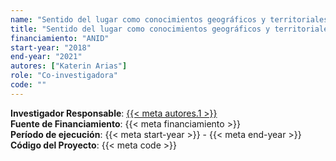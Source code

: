 ```yaml
---
name: "Sentido del lugar como conocimientos geográficos y territoriales mapuche para una educación intercultural Fondecyt Regular"
title: "Sentido del lugar como conocimientos geográficos y territoriales mapuche para una educación intercultural Fondecyt Regular"
financiamiento: "ANID"
start-year: "2018"
end-year: "2021"
autores: ["Katerin Arias"]
role: "Co-investigadora"
code: ""
---
```

**Investigador Responsable**: [{{< meta autores.1 >}}](../members/current/Katerin Arias.qmd)  
**Fuente de Financiamiento**: {{< meta financiamiento >}}  
**Período de ejecución**: {{< meta start-year >}} - {{< meta end-year >}}  
<!-- **Rol en el Proyecto**: {{< meta role >}}   -->
**Código del Proyecto**: {{< meta code >}} 